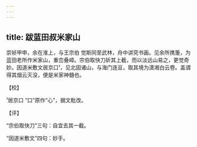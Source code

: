 ```yaml
---
---
---
```

title: 跋蓝田叔米家山
---







崇祯甲申，余在淮上，与王宗伯 觉斯同至武林，舟中讲究书画。见余所携箑，为蓝田老所作米家山，重峦叠嶂。宗伯取快刀斫其上截，而以淡远山易之，更觉奇妙。因道米敷文居京口¹，见北固诸山，与海门连亘，取其境为潇湘白云卷。盖谓得其烟云灭没，便是米家神髓也。

【校】

¹居京口 “口”原作“心”，据文粃改。

【评】

“宗伯取快刀”三句：自宜去其一截。

“因道米敷文”四句：妙手。